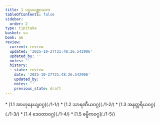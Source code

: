 ```yaml
---
title: 1 ပဌမပဏ္ဏာသက
tableOfContents: false
sidebar:
  order: 2
type: tipitaka
basket: su
book: a6
review:
  current: review
  updated: '2025-10-27T21:48:26.542906'
  updated_by: ''
  notes: ''
  history:
  - state: review
    date: '2025-10-27T21:48:26.542906'
    updated_by: ''
    notes: ''
    previous_state: draft
---
```



<ReviewStatus review={frontmatter.review} showDetails={true} />

<HypothesisAnnotation frontmatter={frontmatter} />

<DynamicBreadcrumb />



<TableOfContents book="a6" section="1">
* [1.1 အာဟုနေယျဝဂ္ဂ](./1-1/)
* [1.2 သာရဏီယဝဂ္ဂ](./1-2/)
* [1.3 အနုတ္တရိယဝဂ္ဂ](./1-3/)
* [1.4 ဒေဝတာဝဂ္ဂ](./1-4/)
* [1.5 ဓမ္မိကဝဂ္ဂ](./1-5/)
</TableOfContents>